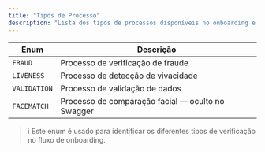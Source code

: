 ```yaml
---
title: "Tipos de Processo"
description: "Lista dos tipos de processos disponíveis no onboarding e suas descrições."
---
```


| **Enum**     | **Descrição**                       |
| ------------ | ----------------------------------- |
| `FRAUD`      | Processo de verificação de fraude  |
| `LIVENESS`   | Processo de detecção de vivacidade |
| `VALIDATION` | Processo de validação de dados     |
| `FACEMATCH`  | Processo de comparação facial — oculto no Swagger |

> ℹ️ Este enum é usado para identificar os diferentes tipos de verificação no fluxo de onboarding.  
